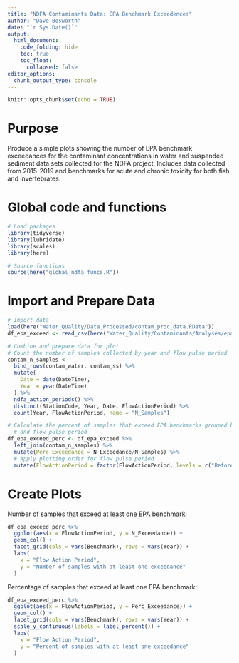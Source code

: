 ```yaml
---
title: "NDFA Contaminants Data: EPA Benchmark Exceedences"
author: "Dave Bosworth"
date: "`r Sys.Date()`"
output: 
  html_document: 
    code_folding: hide
    toc: true
    toc_float:
      collapsed: false
editor_options: 
  chunk_output_type: console
---
```


```r
knitr::opts_chunk$set(echo = TRUE)
```

# Purpose

Produce a simple plots showing the number of EPA benchmark exceedances for the contaminant concentrations in water and suspended sediment data sets collected for the NDFA project. Includes data collected from 2015-2019 and benchmarks for acute and chronic toxicity for both fish and invertebrates.

# Global code and functions

```r
# Load packages
library(tidyverse)
library(lubridate)
library(scales)
library(here)

# Source functions
source(here("global_ndfa_funcs.R"))
```

# Import and Prepare Data

```r
# Import data
load(here("Water_Quality/Data_Processed/contam_proc_data.RData"))
df_epa_exceed <- read_csv(here("Water_Quality/Contaminants/Analyses/epa_benchmark_exceedances_flowperiod.csv"))
```

```r
# Combine and prepare data for plot
# Count the number of samples collected by year and flow pulse period
contam_n_samples <- 
  bind_rows(contam_water, contam_ss) %>% 
  mutate(
    Date = date(DateTime),
    Year = year(DateTime)
  ) %>% 
  ndfa_action_periods() %>% 
  distinct(StationCode, Year, Date, FlowActionPeriod) %>% 
  count(Year, FlowActionPeriod, name = "N_Samples")

# Calculate the percent of samples that exceed EPA benchmarks grouped by year
  # and flow pulse period
df_epa_exceed_perc <- df_epa_exceed %>% 
  left_join(contam_n_samples) %>% 
  mutate(Perc_Exceedance = N_Exceedance/N_Samples) %>% 
  # Apply plotting order for flow pulse period
  mutate(FlowActionPeriod = factor(FlowActionPeriod, levels = c("Before", "During", "After")))
```

# Create Plots

Number of samples that exceed at least one EPA benchmark:

```r
df_epa_exceed_perc %>% 
  ggplot(aes(x = FlowActionPeriod, y = N_Exceedance)) +
  geom_col() +
  facet_grid(cols = vars(Benchmark), rows = vars(Year)) +
  labs(
    x = "Flow Action Period",
    y = "Number of samples with at least one exceedance"
  )
```

Percentage of samples that exceed at least one EPA benchmark:

```r
df_epa_exceed_perc %>% 
  ggplot(aes(x = FlowActionPeriod, y = Perc_Exceedance)) +
  geom_col() +
  facet_grid(cols = vars(Benchmark), rows = vars(Year)) +
  scale_y_continuous(labels = label_percent()) +
  labs(
    x = "Flow Action Period",
    y = "Percent of samples with at least one exceedance"
  )
```

